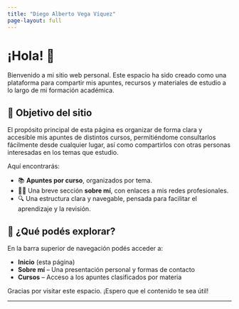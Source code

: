 ```yaml
---
title: "Diego Alberto Vega Víquez"
page-layout: full
---
```


# ¡Hola! 👋

Bienvenido a mi sitio web personal. Este espacio ha sido creado como una plataforma para compartir mis apuntes, recursos y materiales de estudio a lo largo de mi formación académica.

## 🎯 Objetivo del sitio

El propósito principal de esta página es organizar de forma clara y accesible mis apuntes de distintos cursos, permitiéndome consultarlos fácilmente desde cualquier lugar, así como compartirlos con otras personas interesadas en los temas que estudio.

Aquí encontrarás:

- 📚 **Apuntes por curso**, organizados por tema.
- 🧑‍💼 Una breve sección **sobre mí**, con enlaces a mis redes profesionales.
- 🔍 Una estructura clara y navegable, pensada para facilitar el aprendizaje y la revisión.

## 📌 ¿Qué podés explorar?

En la barra superior de navegación podés acceder a:

- **Inicio** (esta página)
- **Sobre mí** – Una presentación personal y formas de contacto
- **Cursos** – Acceso a los apuntes clasificados por materia

Gracias por visitar este espacio. ¡Espero que el contenido te sea útil!

---
